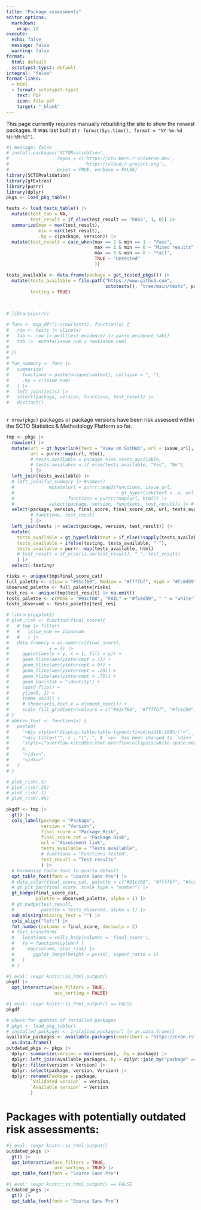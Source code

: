 ```yaml
---
title: "Package assessments"
editor_options:
  markdown:
    wrap: 72
execute:
  echo: false
  message: false
  warning: false
format: 
  html: default
  sctotypst-typst: default
integral: "false"
format-links:
  - html
  - format: sctotypst-typst
    text: PDF
    icon: file-pdf
    target: "_blank"
---
```


:::{.callout-note}
This page currently requires manually rebuilding the site to show the newest packages. It was last built at `r format(Sys.time(), format = "%Y-%m-%d %H:%M:%S")`.
:::

```r
#| message: false
# install.packages('SCTORvalidation', 
#                  repos = c('https://ctu-bern.r-universe.dev', 
#                            'https://cloud.r-project.org'), 
#                  quiet = TRUE, verbose = FALSE)
library(SCTORvalidation)
library(gtExtras)
library(purrr)
library(dplyr)
pkgs <- load_pkg_table()

tests <- load_tests_table() |> 
  mutate(test_tab = NA,
         test_result = if_else(test_result == "PASS", 1, 0)) |> 
  summarize(max = max(test_result), 
            min = min(test_result),
            .by = c(package, version)) |> 
  mutate(test_result = case_when(max == 1 & min == 1 ~ "Pass", 
                                 max == 1 & min == 0 ~ "Mixed results", 
                                 max == 0 & min == 0 ~ "Fail",
                                 TRUE ~ "Untested"
                                 ))

tests_available <- data.frame(package = get_tested_pkgs()) |> 
  mutate(tests_available = file.path("https://www.github.com", 
                                     sctotests(), "tree/main/tests", package, "info.txt"),
         testing = TRUE)
  
  

# library(purrr)

# funs <- map_dfr(1:nrow(tests), function(x) {
#   row <- tests |> slice(x)
#   tab <- row |> pull(test_evidence) |> parse_evidence_tab()
#   tab |>  mutate(issue_num = row$issue_num)
#   
# })
# 
# fun_summary <- funs |> 
#   summarize(
#     functions = paste(unique(context), collapse = ", "),
#     .by = c(issue_num)
#   ) |> 
#   left_join(tests) |> 
#   select(package, version, functions, test_result) |> 
#   distinct()
  
```

`r nrow(pkgs)` packages or package versions have been risk assessed within the SCTO Statistics & Methodology Platform so far.

```r
tmp <- pkgs |> 
  rowwise() |> 
  mutate(url = gt_hyperlink(text = "View on GitHub", url = issue_url),
         url = purrr::map(url, html),
         # tests_available = package %in% tests_available, 
         # tests_available = if_else(tests_available, "Yes", "No"), 
         ) |> 
  left_join(tests_available) |> 
  # left_join(fun_summary |> #names()
  #             mutate(url = purrr::map2(functions, issue_url, 
  #                                      ~ gt_hyperlink(text = .x, url = .y)),
  #                    functions = purrr::map(url, html)) |> 
  #             select(package, version, functions, test_result)) |> # View()
  select(package, version, final_score, final_score_cat, url, tests_available, testing
         # functions, test_result
         ) |> 
  left_join(tests |> select(package, version, test_result)) |> 
  mutate(
    tests_available = gt_hyperlink(text = if_else(!sapply(tests_available, is.null), "View tests", ""), url = tests_available),
    tests_available = ifelse(testing, tests_available, " "),
    tests_available = purrr::map(tests_available, html)
    # test_result = if_else(is.na(test_result), " ", test_result)
    ) |> 
  select(-testing)

risks <- unique(tmp$final_score_cat)
full_palette <- c(Low = "#91cf60", Medium = "#ffffbf", High = "#fc8d59")
observed_palette <- full_palette[risks]
test_res <- unique(tmp$test_result) |> na.omit()
tests_palette <- c(PASS = "#91cf60", "FAIL" = "#fc8d59", " " = "white")
tests_observed <- tests_palette[test_res]

# library(ggplot2)
# plot_risk <- function(final_score){
#   # tmp |> filter(
#   #   issue_num == issuenum
#   #   ) |> 
#   data.frame(y = as.numeric(final_score), 
#               x = 1) |> 
#     ggplot(aes(y = y, x = 1, fill = y)) + 
#     geom_hline(aes(yintercept = 1)) +
#     geom_hline(aes(yintercept = 0)) +
#     geom_hline(aes(yintercept = .25)) +
#     geom_hline(aes(yintercept = .75)) +
#     geom_bar(stat = "identity") + 
#     coord_flip() +
#     ylim(0, 1) +
#     theme_void() +
#     # theme(axis.text.x = element_text()) +
#     scale_fill_gradientn(colours = c("#91cf60", "#ffffbf", "#fc8d59"), guide = FALSE, limits = c(0, 1))
# }
# abbrev_text <- function(x) {
#   paste0(
#     "<div style=\"display:table;table-layout:fixed;width:100%;\">",
#     "<div title=\"", x , "\", ", # `<p>` has been changed to `<div>` here
#     "style=\"overflow-x:hidden;text-overflow:ellipsis;white-space:nowrap\">",
#     x,
#     "</div>",
#     "</div>"
#   )
# }

# plot_risk(.5)
# plot_risk(.25)
# plot_risk(.1)
# plot_risk(.99)

pkgdf <- tmp |> 
  gt() |> 
  cols_label(package = "Package",
             version = "Version",
             final_score = "Package Risk",
             final_score_cat = "Package Risk",
             url = "Assessment link",
             tests_available = "Tests available",
             # functions = "Functions tested",
             test_result = "Test results"
             ) |> 
  # harmonize table font to quarto default
  opt_table_font(font = "Source Sans Pro") |> 
  # data_color(final_score_cat, palette = c("#91cf60", "#ffffbf", "#fc8d59")) |> 
  # gt_plt_bar(final_score, scale_type = "number") |> 
  gt_badge(final_score_cat, 
           palette = observed_palette, alpha = 1) |> 
  # gt_badge(test_result, 
  #          palette = tests_observed, alpha = 1) |> 
  sub_missing(missing_text = "") |> 
  cols_align("left") |> 
  fmt_number(columns = final_score, decimals = 2) 
  # text_transform(
  #   locations = cells_body(columns = 'final_score'),
  #   fn = function(column) {
  #     map(column, plot_risk) |>
  #       ggplot_image(height = px(40), aspect_ratio = 1)
  #   }
  # )
```



```r
#| eval: !expr knitr::is_html_output()
pkgdf |> 
  opt_interactive(use_filters = TRUE,
                  use_sorting = FALSE)
```

```r
#| eval: !expr knitr::is_html_output() == FALSE
pkgdf
```


```r
# Check for updates of installed packages
# pkgs <- load_pkg_table()
# installed_packages <- installed.packages() |> as.data.frame()
available_packages <- available.packages(contriburl = "https://cran.rstudio.com/") |> 
  as.data.frame()
outdated_pkgs <- pkgs |> 
  dplyr::summarize(version = max(version), .by = package) |> 
  dplyr::left_join(available_packages, by = dplyr::join_by("package" == "Package")) |> #View()
  dplyr::filter(version < Version) |> 
  dplyr::select(package, version, Version) |> 
  dplyr::rename(Package = package,
         `Validated version` = version,
         `Available version` = Version
         )
```


# Packages with potentially outdated risk assessments:

```r
#| eval: !expr knitr::is_html_output()
outdated_pkgs |> 
  gt() |> 
  opt_interactive(use_filters = TRUE,
                  use_sorting = TRUE) |> 
  opt_table_font(font = "Source Sans Pro") 
```

```r
#| eval: !expr knitr::is_html_output() == FALSE
outdated_pkgs |> 
  gt() |> 
  opt_table_font(font = "Source Sans Pro") 
```

